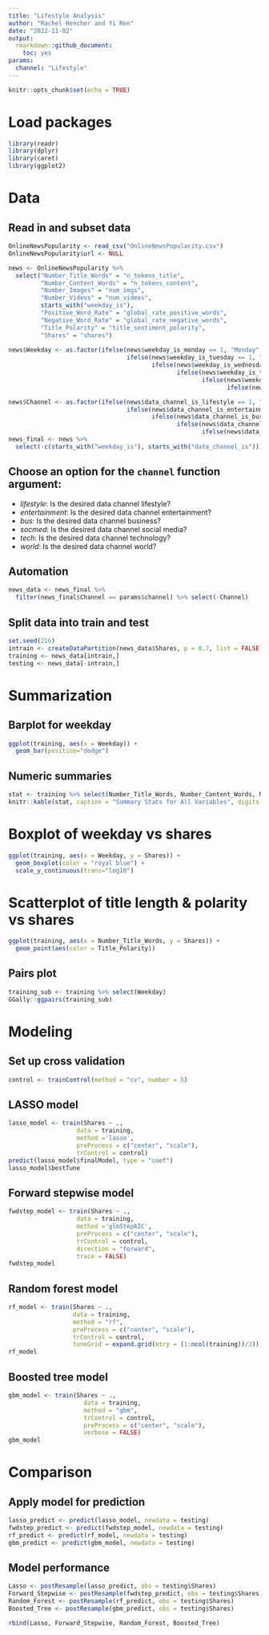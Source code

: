 ```yaml
---
title: "Lifestyle Analysis"
author: "Rachel Hencher and Yi Ren"
date: "2022-11-02"
output: 
  rmarkdown::github_document:
    toc: yes
params:
  channel: "Lifestyle"
---
```


```r
knitr::opts_chunk$set(echo = TRUE)
```

# Load packages
```r
library(readr)
library(dplyr)
library(caret)
library(ggplot2)
```

# Data
## Read in and subset data
```r
OnlineNewsPopularity <- read_csv("OnlineNewsPopularity.csv") 
OnlineNewsPopularity$url <- NULL

news <- OnlineNewsPopularity %>% 
  select("Number_Title_Words" = "n_tokens_title",
         "Number_Content_Words" = "n_tokens_content",
         "Number_Images" = "num_imgs",
         "Number_Videos" = "num_videos",
         starts_with("weekday_is"),
         "Positive_Word_Rate" = "global_rate_positive_words",
         "Negative_Word_Rate" = "global_rate_negative_words",
         "Title_Polarity" = "title_sentiment_polarity",
         "Shares" = "shares")
  
news$Weekday <- as.factor(ifelse(news$weekday_is_monday == 1, "Monday",
                                 ifelse(news$weekday_is_tuesday == 1, "Tuesday", 
                                        ifelse(news$weekday_is_wednesday == 1, "Wednesday", 
                                               ifelse(news$weekday_is_thursday , "Thursday",
                                                      ifelse(news$weekday_is_friday == 1, "Friday",
                                                             ifelse(news$weekday_is_saturday == 1, "Saturday", "Sunday")))))))

news$Channel <- as.factor(ifelse(news$data_channel_is_lifestyle == 1, "Lifestyle",
                                 ifelse(news$data_channel_is_entertainment == 1, "Entertainment", 
                                        ifelse(news$data_channel_is_bus == 1, "Bus", 
                                               ifelse(news$data_channel_is_socmed , "Socmed",
                                                      ifelse(news$data_channel_is_tech == 1, "Tech", "World"))))))
news_final <- news %>%
  select(-c(starts_with("weekday_is"), starts_with("data_channel_is")))
```

## Choose an option for the `channel` function argument:  
- *lifestyle*: Is the desired data channel lifestyle?  
- *entertainment*: Is the desired data channel entertainment?  
- *bus*: Is the desired data channel business?  
- *socmed*: Is the desired data channel social media?
- *tech*: Is the desired data channel technology?  
- *world*: Is the desired data channel world?

## Automation
```r
news_data <- news_final %>% 
  filter(news_final$Channel == params$channel) %>% select(-Channel)
```

## Split data into train and test
```r
set.seed(216)
intrain <- createDataPartition(news_data$Shares, p = 0.7, list = FALSE)
training <- news_data[intrain,]
testing <- news_data[-intrain,]
```

# Summarization
## Barplot for weekday
```r
ggplot(training, aes(x = Weekday)) +
  geom_bar(position="dodge")
```
## Numeric summaries
```r
stat <- training %>% select(Number_Title_Words, Number_Content_Words, Number_Images, Number_Videos, Positive_Word_Rate, Negative_Word_Rate, Title_Polarity, Shares) %>% apply(2, function(x){summary(x[!is.na(x)])}) 
knitr::kable(stat, caption = "Summary Stats for All Variables", digits = 2)
```

# Boxplot of weekday vs shares
```r
ggplot(training, aes(x = Weekday, y = Shares)) +
  geom_boxplot(color = "royal blue") +
  scale_y_continuous(trans="log10")
```

# Scatterplot of title length & polarity vs shares
```r
ggplot(training, aes(x = Number_Title_Words, y = Shares)) + 
  geom_point(aes(color = Title_Polarity))
```

## Pairs plot
```r
training_sub <- training %>% select(Weekday)
GGally::ggpairs(training_sub)
```

# Modeling
## Set up cross validation
```r
control <- trainControl(method = "cv", number = 5)
```

## LASSO model
```r
lasso_model <- train(Shares ~ .,
                   data = training,
                   method ='lasso',
                   preProcess = c("center", "scale"),
                   trControl = control)
predict(lasso_model$finalModel, type = "coef")
lasso_model$bestTune
```

## Forward stepwise model
```r
fwdstep_model <- train(Shares ~ .,
                   data = training,
                   method ='glmStepAIC',
                   preProcess = c("center", "scale"),
                   trControl = control,
                   direction = "forward",
                   trace = FALSE)
fwdstep_model
```

## Random forest model
```r
rf_model <- train(Shares ~ ., 
                  data = training, 
                  method = "rf", 
                  preProcess = c("center", "scale"), 
                  trControl = control, 
                  tuneGrid = expand.grid(mtry = (1:ncol(training))/3))
rf_model
```
                         
## Boosted tree model
```r
gbm_model <- train(Shares ~ .,
                     data = training,
                     method = "gbm",
                     trControl = control,
                     preProcess = c("center", "scale"),
                     verbose = FALSE)
gbm_model
```

# Comparison
## Apply model for prediction
```r
lasso_predict <- predict(lasso_model, newdata = testing)
fwdstep_predict <- predict(fwdstep_model, newdata = testing)
rf_predict <- predict(rf_model, newdata = testing)
gbm_predict <- predict(gbm_model, newdata = testing)
```

## Model performance
```r
Lasso <- postResample(lasso_predict, obs = testing$Shares)
Forward_Stepwise <- postResample(fwdstep_predict, obs = testing$Shares)
Random_Forest <- postResample(rf_predict, obs = testing$Shares)
Boosted_Tree <- postResample(gbm_predict, obs = testing$Shares)

rbind(Lasso, Forward_Stepwise, Random_Forest, Boosted_Tree)
```
